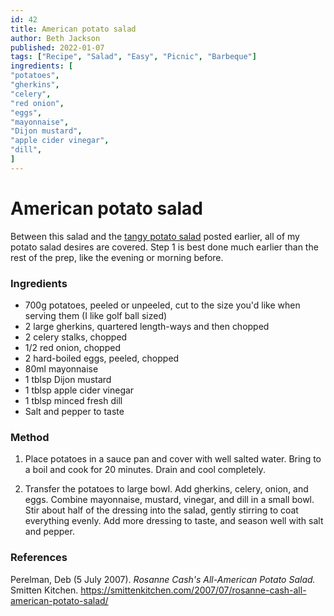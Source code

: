 ```yaml
---
id: 42
title: American potato salad
author: Beth Jackson
published: 2022-01-07
tags: ["Recipe", "Salad", "Easy", "Picnic", "Barbeque"]
ingredients: [
"potatoes",
"gherkins",
"celery",
"red onion",
"eggs",
"mayonnaise",
"Dijon mustard",
"apple cider vinegar",
"dill",
]
---
```


# American potato salad

<BlogTextWrapper>

Between this salad and the <u>[tangy potato salad](https://cph.kiwi/blog/tangy-potato-salad)</u> posted earlier, all of my potato salad desires are covered. Step 1 is best done much earlier than the rest of the prep, like the evening or morning before.

</BlogTextWrapper>

<BlogTextWrapper>

### Ingredients

- 700g potatoes, peeled or unpeeled, cut to the size you'd like when serving them (I like golf ball sized)
- 2 large gherkins, quartered length-ways and then chopped
- 2 celery stalks, chopped
- 1/2 red onion, chopped
- 2 hard-boiled eggs, peeled, chopped
- 80ml mayonnaise
- 1 tblsp Dijon mustard
- 1 tblsp apple cider vinegar
- 1 tblsp minced fresh dill
- Salt and pepper to taste

</BlogTextWrapper>

<BlogTextWrapper>

### Method

1. Place potatoes in a sauce pan and cover with well salted water. Bring to a boil and cook for 20 minutes. Drain and cool completely.

<Timer inputHours={0} inputMinutes={20} inputSeconds={0} />

2. Transfer the potatoes to large bowl. Add gherkins, celery, onion, and eggs. Combine mayonnaise, mustard, vinegar, and dill in a small bowl. Stir about half of the dressing into the salad, gently stirring to coat everything evenly. Add more dressing to taste, and season well with salt and pepper.

</BlogTextWrapper>

<BlogTextWrapper>

### References

Perelman, Deb (5 July 2007). _Rosanne Cash's All-American Potato Salad._ Smitten Kitchen. https://smittenkitchen.com/2007/07/rosanne-cash-all-american-potato-salad/

</BlogTextWrapper>

<ClickableTags tags={tags} />
